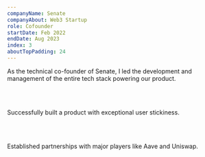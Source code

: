 ```yaml
---
companyName: Senate
companyAbout: Web3 Startup
role: Cofounder
startDate: Feb 2022
endDate: Aug 2023
index: 3
aboutTopPadding: 24
---
```


As the technical co-founder of Senate, I led the development and management of the entire tech stack powering our product.

<br></br>

Successfully built a product with exceptional user stickiness.

<br></br>

Established partnerships with major players like Aave and Uniswap.
